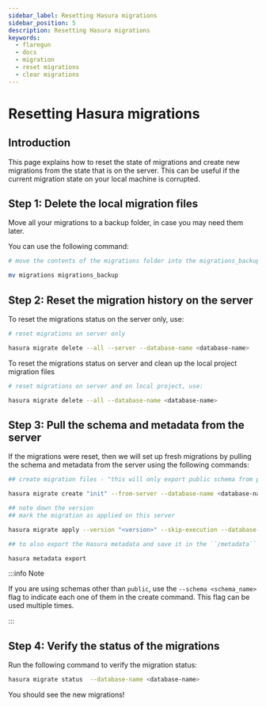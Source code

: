 ```yaml
---
sidebar_label: Resetting Hasura migrations
sidebar_position: 5
description: Resetting Hasura migrations
keywords:
  - flaregun
  - docs
  - migration
  - reset migrations
  - clear migrations
---
```


# Resetting Hasura migrations

## Introduction

This page explains how to reset the state of migrations and create new
migrations from the state that is on the server. This can be useful if
the current migration state on your local machine is corrupted.

## Step 1: Delete the local migration files

Move all your migrations to a backup folder, in case you may need them
later.

You can use the following command:

```bash
# move the contents of the migrations folder into the migrations_backup folder

mv migrations migrations_backup
```

## Step 2: Reset the migration history on the server

To reset the migrations status on the server only, use:

```bash
# reset migrations on server only

hasura migrate delete --all --server --database-name <database-name>
```

To reset the migrations status on server and clean up the local project
migration files

```bash
# reset migrations on server and on local project, use:

hasura migrate delete --all --database-name <database-name>
```

## Step 3: Pull the schema and metadata from the server

If the migrations were reset, then we will set up fresh migrations by
pulling the schema and metadata from the server using the following
commands:

```bash
## create migration files - "this will only export public schema from postgres"

hasura migrate create "init" --from-server --database-name <database-name>
```

```bash
## note down the version
## mark the migration as applied on this server

hasura migrate apply --version "<version>" --skip-execution --database-name <database-name>
```

```bash
## to also export the Hasura metadata and save it in the ``/metadata`` directory

hasura metadata export
```

:::info Note

If you are using schemas other than `public`, use the
`--schema <schema_name>` flag to indicate each one of them in the create
command. This flag can be used multiple times.

:::

## Step 4: Verify the status of the migrations

Run the following command to verify the migration status:

```bash
hasura migrate status  --database-name <database-name>
```

You should see the new migrations!
